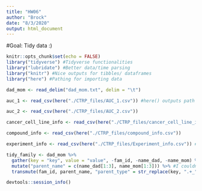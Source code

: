 ```yaml
---
title: "HW06"
author: "Brock"
date: "8/3/2020"
output: html_document
---
```

#Goal: Tidy data :)

```r
knitr::opts_chunk$set(echo = FALSE)
library("tidyverse") #Tidyverse functionalities
library("lubridate") #Better data/time parsing
library("knitr") #Nice outputs for tibbles/ dataframes
library("here") #Pathing for importing data
```

```r
dad_mom <- read_delim("dad_mom.txt", delim = "\t")

auc_1 <- read_csv(here("./CTRP_files/AUC_1.csv")) #here() outputs path of current project directory; improved readability vs "C:/BLAH/BLAH/BLAH/BLAH/etc"

auc_2 <- read_csv(here("./CTRP_files/AUC_2.csv"))

cancer_cell_line_info <- read_csv(here("./CTRP_files/cancer_cell_line_info.csv"))

compound_info <- read_csv(here("./CTRP_files/compound_info.csv"))

experiment_info <- read_csv(here("./CTRP_files/Experiment_info.csv")) #here() is MVP
```

```r
tidy_family <- dad_mom %>%
  gather(key = "key", value = "value", -fam_id, -name_dad, -name_mom) %>% #Gathers income and names of parents, keeps fam_id separate
  mutate("parent_name" = c(name_dad[1:3], name_mom[1:3])) %>% #I couldn't think of the better way to do this
  transmute(fam_id, parent_name, "parent_type" = str_replace(key, ".+_", ""), "income" = value)
```

```r
devtools::session_info()
```